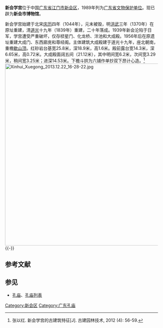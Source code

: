 {{coord|22|31|49|N|113|01|57|E|scale:10000|display=title}}
{{文物保护单位
|名称 = 新会学宫
|图片 = Xinhui Xuegong 2013.12.22 16-29-07.jpg
|级别 = 省级
|省名 = 广东省
|所在 = 江门市新会区
|分类 = 古建筑
|时代 = 明、清
|编号 = 第三批第32项
|登录 = 1989年6月
}}
'''新会学宫'''位于中国[[广东省|广东省]][[江门市|江门市]][[新会区|新会区]]，1989年列为[[广东省文物保护单位|广东省文物保护单位]]。现已辟为'''新会市博物馆'''。

新会学宫始建于北宋[[庆历|庆历]]四年（1044年），元末被毁，明[[洪武|洪武]]三年（1370年）在原址重建，清[[道光|道光]]十九年（1839年）重建，二十年落成。1939年新会沦陷于日军，学宫遭受严重破坏，仅存棂星门、化龙桥、泮池和大成殿。1956年后在原遗址重建大成门、东西廊庑和尊经阁。主体建筑大成殿建于道光十九年，座北朝南，重檐[[歇山顶|歇山顶]]。红砂岩台基宽25.8米，深18.9米，高1.6米。殿前露台宽14.3米，深6.65米，高0.72米。大成殿面阔五间（21.12米），其中明间宽6.2米，次间宽3.29米，稍间宽3.25米；进深14.53米。下檐斗拱为六铺作单抄双下昂计心造。<ref>张以红. 新会学宫的古建筑特征[J]. 古建园林技术, 2012 (4): 56-59.</ref>
[[File:Xinhui_Xuegong_2013.12.22_16-28-22.jpg|600px]]
{{-}}
==参考文献==
{{commonscat|Xinhui Confucian Temple}}
{{reflist}}

==参见==
* [[孔庙|孔庙]]、[[孔庙列表|孔庙列表]]

{{广东省境内的孔庙}}
{{江门市境内的广东省文物保护单位}}

{{DEFAULTSORT:X}}
[[Category:新会区|Category:新会区]]
[[Category:广东孔庙|Category:广东孔庙]]